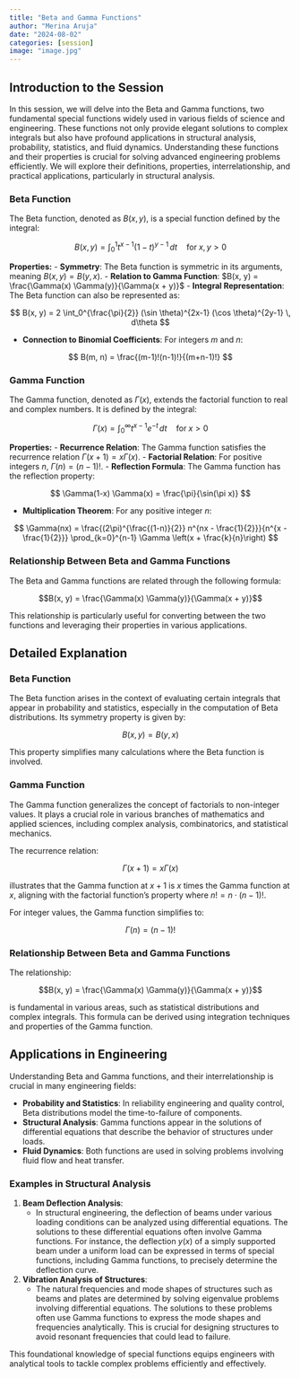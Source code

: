 ```yaml
---
title: "Beta and Gamma Functions"
author: "Merina Aruja"
date: "2024-08-02"
categories: [session]
image: "image.jpg"
---
```


## Introduction to the Session

In this session, we will delve into the Beta and Gamma functions, two fundamental special functions widely used in various fields of science and engineering. These functions not only provide elegant solutions to complex integrals but also have profound applications in structural analysis, probability, statistics, and fluid dynamics. Understanding these functions and their properties is crucial for solving advanced engineering problems efficiently. We will explore their definitions, properties, interrelationship, and practical applications, particularly in structural analysis.

### Beta Function

The Beta function, denoted as $B(x, y)$, is a special function defined by the integral:

$$B(x, y) = \int_0^1 t^{x-1} (1-t)^{y-1} \, dt \quad \text{for} \; x, y > 0$$

**Properties:**
- **Symmetry**: The Beta function is symmetric in its arguments, meaning $B(x, y) = B(y, x)$.
- **Relation to Gamma Function**: $B(x, y) = \frac{\Gamma(x) \Gamma(y)}{\Gamma(x + y)}$
- **Integral Representation**: The Beta function can also be represented as:

 $$
  B(x, y) = 2 \int_0^{\frac{\pi}{2}} (\sin \theta)^{2x-1} (\cos \theta)^{2y-1} \, d\theta
 $$

- **Connection to Binomial Coefficients**: For integers $m$ and $n$:

 $$
  B(m, n) = \frac{(m-1)!(n-1)!}{(m+n-1)!}
 $$

### Gamma Function

The Gamma function, denoted as $\Gamma(x)$, extends the factorial function to real and complex numbers. It is defined by the integral:

$$\Gamma(x) = \int_0^\infty t^{x-1} e^{-t} \, dt \quad \text{for} \; x > 0$$

**Properties:**
- **Recurrence Relation**: The Gamma function satisfies the recurrence relation $\Gamma(x+1) = x \Gamma(x)$.
- **Factorial Relation**: For positive integers $n$, $\Gamma(n) = (n-1)!$.
- **Reflection Formula**: The Gamma function has the reflection property:

 $$
  \Gamma(1-x) \Gamma(x) = \frac{\pi}{\sin(\pi x)}
 $$

- **Multiplication Theorem**: For any positive integer $n$:

 $$
  \Gamma(nx) = \frac{(2\pi)^{\frac{(1-n)}{2}} n^{nx - \frac{1}{2}}}{n^{x - \frac{1}{2}}} \prod_{k=0}^{n-1} \Gamma \left(x + \frac{k}{n}\right)
 $$

### Relationship Between Beta and Gamma Functions

The Beta and Gamma functions are related through the following formula:

$$B(x, y) = \frac{\Gamma(x) \Gamma(y)}{\Gamma(x + y)}$$

This relationship is particularly useful for converting between the two functions and leveraging their properties in various applications.

## Detailed Explanation

### Beta Function

The Beta function arises in the context of evaluating certain integrals that appear in probability and statistics, especially in the computation of Beta distributions. Its symmetry property is given by:

$$B(x, y) = B(y, x)$$

This property simplifies many calculations where the Beta function is involved.

### Gamma Function

The Gamma function generalizes the concept of factorials to non-integer values. It plays a crucial role in various branches of mathematics and applied sciences, including complex analysis, combinatorics, and statistical mechanics.

The recurrence relation:

$$\Gamma(x+1) = x \Gamma(x)$$

illustrates that the Gamma function at $x+1$ is $x$ times the Gamma function at $x$, aligning with the factorial function's property where $n! = n \cdot (n-1)!$.

For integer values, the Gamma function simplifies to:

$$\Gamma(n) = (n-1)!$$

### Relationship Between Beta and Gamma Functions

The relationship:

$$B(x, y) = \frac{\Gamma(x) \Gamma(y)}{\Gamma(x + y)}$$

is fundamental in various areas, such as statistical distributions and complex integrals. This formula can be derived using integration techniques and properties of the Gamma function.

## Applications in Engineering

Understanding Beta and Gamma functions, and their interrelationship is crucial in many engineering fields:

- **Probability and Statistics**: In reliability engineering and quality control, Beta distributions model the time-to-failure of components.
- **Structural Analysis**: Gamma functions appear in the solutions of differential equations that describe the behavior of structures under loads.
- **Fluid Dynamics**: Both functions are used in solving problems involving fluid flow and heat transfer.

### Examples in Structural Analysis

1. **Beam Deflection Analysis**:
   - In structural engineering, the deflection of beams under various loading conditions can be analyzed using differential equations. The solutions to these differential equations often involve Gamma functions. For instance, the deflection $y(x)$ of a simply supported beam under a uniform load can be expressed in terms of special functions, including Gamma functions, to precisely determine the deflection curve.

2. **Vibration Analysis of Structures**:
   - The natural frequencies and mode shapes of structures such as beams and plates are determined by solving eigenvalue problems involving differential equations. The solutions to these problems often use Gamma functions to express the mode shapes and frequencies analytically. This is crucial for designing structures to avoid resonant frequencies that could lead to failure.

This foundational knowledge of special functions equips engineers with analytical tools to tackle complex problems efficiently and effectively.
